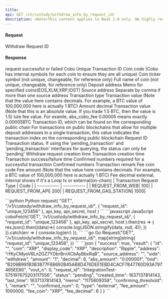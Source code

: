 ```yaml
---
title: 
api: GET /v1/custody/withdraw_info_by_request_id/
description: <Note>This content applies to WaaS 1.0 only. We highly recommend that you upgrade to [WaaS 2.0](https://www.cobo.com/developers/v2/guides/overview/introduction).</Note> This endpoint returns information about a withdraw transaction given a request ID. The response is a JSON object containing details about the transaction such as the transaction hash, amount, and status.
---
```

#### Request
<ParamField query="request_id" type="String" required>Withdraw Request ID</ParamField>

#### Response
<ResponseField name="success" type="bool">request successful or failed</ResponseField>
<ResponseField name="result" type="object">
  <Expandable title="object">
        <ResponseField name="id" type="String">Cobo Unique Transaction ID</ResponseField>
        <ResponseField name="coin" type="String">Coin code (Cobo has internal symbols for each coin to ensure they are all unique)</ResponseField>
        <ResponseField name="display_code" type="String">Coin ticker symbol (not unique, changeable, for reference only)</ResponseField>
        <ResponseField name="description" type="String">Full name of coin (not unique, changeable, for reference only)</ResponseField>
        <ResponseField name="address" type="String">Deposit address</ResponseField>
        <ResponseField name="memo" type="String">Memo for specified coins(EOS,XLM,XRP,IOST)</ResponseField>
        <ResponseField name="source_address" type="String">Source address</ResponseField>
        <ResponseField name="source_address_detail" type="String">Separate by comma if more than one source address</ResponseField>
        <ResponseField name="side" type="enum(deposit / withdraw)">Transaction type</ResponseField>
        <ResponseField name="amount" type="String">Transaction value (Note that the value here contains decimals. For example, a BTC value of 100,000,000 here is actually 1 BTC)</ResponseField>
        <ResponseField name="decimal" type="Int">Amount decimal</ResponseField>
        <ResponseField name="abs_amount" type="String">Transaction value (Note that this is an absolute value. If you trade 1.5 BTC, then the value is 1.5)</ResponseField>
        <ResponseField name="abs_cobo_fee" type="String">lute fee value. For examle, abs_cobo_fee 0.00005 means exactly 0.00005BTC</ResponseField>
        <ResponseField name="txid" type="String">Transaction ID, which can be found on the corresponding public chain</ResponseField>
        <ResponseField name="vout_n" type="String">For transactions on public blockchains that allow for multiple deposit addresses in a single transaction, this value indicates the transaction index on the corresponding public blockchain</ResponseField>
        <ResponseField name="request_id" type="String">Request ID</ResponseField>
        <ResponseField name="status" type="enum(success / failed / pending)">Transaction status. If using the 'pending_transaction' and 'pending_transaction' interfaces for querying, the status can only be 'pending'</ResponseField>
        <ResponseField name="request_created_time" type="Long">Withdraw request creation time</ResponseField>
        <ResponseField name="created_time" type="Long">Transaction creation time</ResponseField>
        <ResponseField name="last_time" type="Long">Transaction success/failure time</ResponseField>
        <ResponseField name="confirming_threshold" type="Int">Confirmed numbers required for a successful transaction</ResponseField>
        <ResponseField name="confirmed_num" type="Int">Confirmed numbers</ResponseField>
        <ResponseField name="remark" type="String">Transaction remark</ResponseField>
        <ResponseField name="fee_coin" type="String">Fee coin code</ResponseField>
        <ResponseField name="fee_amount" type="Int">Fee amount (Note that the value here contains decimals. For example, a BTC value of 100,000,000 here is actually 1 BTC)</ResponseField>
        <ResponseField name="fee_decimal" type="Int">Fee decimal</ResponseField>
        <ResponseField name="type" type="String">external, internal shows if it's a Loop tx or external(on-chain)</ResponseField>
        | Transaction Request Type | Code |
        | ----------- | ----------- |
        | REQUEST_FROM_WEB| 100|
        | REQUEST_FROM_API| 200|
        | REQUEST_FROM_GAS_STATION| 1500|
  </Expandable>
</ResponseField>

<RequestExample>
```python Python
request(
    "GET",
    "/v1/custody/withdraw_info_by_request_id/",
    {
        "request_id": "unique_123456"
    },
    api_key, api_secret, host
)
```
```javascript JavaScript
coboFetch('GET', '/v1/custody/withdraw_info_by_request_id/',
        {
            "request_id": "unique_123456"
        },
        api_key, api_secret, host
    ).then(res => {
        res.json().then((data)=>{
            console.log(JSON.stringify(data, null, 4));
        })
    }).catch(err => {
        console.log(err)
    });
```
```go Go
Request("GET", "/v1/custody/withdraw_info_by_request_id/", map[string]string{
    "request_id": "unique_123456",
})
```
</RequestExample>

<ResponseExample>
```json
{
  "success": true,
  "result": {
    "id": "",
    "coin": "XRP",
    "display_code": "XRP",
    "description": "Ripple",
    "address": "rfKyCMyoV6Ln2GZ7YDbrBrnXCbAyBbxRqB",
    "source_address": "",
    "side": "withdraw",
    "amount": "1",
    "decimal": 6,
    "abs_amount": "0.000001",
    "txid": "B209B991B3B3877F88692B45AB8D476DEE1EBD4CACF7847760D93A797465EE80",
    "vout_n": 0,
    "request_id": "IntegrationTest-575197675203117556",
    "status": "pending",
    "created_time": 1637137814143,
    "last_time": 1637137814143,
    "memo": "1175609358",
    "confirming_threshold": 1,
    "remark": "",
    "confirmed_num": 0,
    "type": "external",
    "fee_amount": 1000000,
    "fee_coin": "XRP",
    "fee_decimal": 6
  }
}
```
</ResponseExample>
